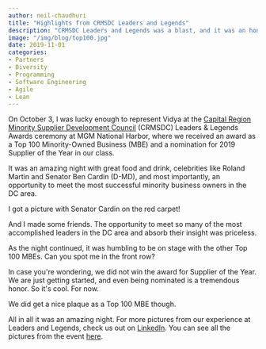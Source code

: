 ```yaml
---
author: neil-chaudhuri
title: "Highlights from CRMSDC Leaders and Legends"
description: "CRMSDC Leaders and Legends was a blast, and it was an honor to receive a Top 100 MBE Award."
image: "/img/blog/top100.jpg"
date: 2019-11-01
categories: 
- Partners
- Diversity
- Programming
- Software Engineering
- Agile
- Lean
---
```


On October 3, I was lucky enough to represent Vidya at the [Capital Region Minority Supplier Development Council](http://www.crmsdc.org/)
(CRMSDC) Leaders & Legends Awards ceremony at MGM National Harbor, where we received an award as a Top 100 Minority-Owned 
Business (MBE) and a nomination for 2019 Supplier of the Year in our class.  

<PostImage alt="CRMSDC Leaders and Legends Badge" src="/img/blog/badge.jpg" width="180" height="320" />

It was an amazing night with great food and drink, celebrities like Roland Martin and Senator Ben Cardin (D-MD), and 
most importantly, an opportunity to meet the most successful minority business owners in the DC area.

I got a picture with Senator Cardin on the red carpet! 

<PostImage alt="Vidya President Neil Chaudhuri (He/Him) with Maryland Senator Ben Cardin at CRMSDC Leaders and Legends" src="/img/blog/cardin.jpg" width="427" height="640" />

And I made some friends. The opportunity to meet so many of the most accomplished leaders in the DC area and absorb their 
insight was priceless.

<PostImage alt="Vidya President Neil Chaudhuri (He/Him) with other Top 100 MBE Award winners" src="/img/blog/smiles.jpg" width="640" height="480" />

As the night continued, it was humbling to be on stage with the other Top 100 MBEs. Can you spot me in the front row?

<PostImage alt="Top 100 MBEs at CRMSDC Leaders and Legends" src="/img/blog/top100.jpg" width="640" height="360" />

In case you're wondering, we did not win the award for Supplier of the Year. We are just getting started, and 
even being nominated is a tremendous honor. So it's cool. For now.

We did get a nice plaque as a Top 100 MBE though.

<PostImage alt="Top 100 MBE award for Vidya at CRMSDC Leaders and Legend" src="/img/blog/award.jpg" width="576" height="1024" />

All in all it was an amazing night. For more pictures from our experience at Leaders and Legends, check us out on 
[LinkedIn](https://www.linkedin.com/feed/update/urn:li:activity:6597315604837920768). You can see all the pictures from the event 
[here](https://crmsdc.smugmug.com/38th-Annual-Leaders-Legends-Awards-Ceremony/i-mdtTmvk).